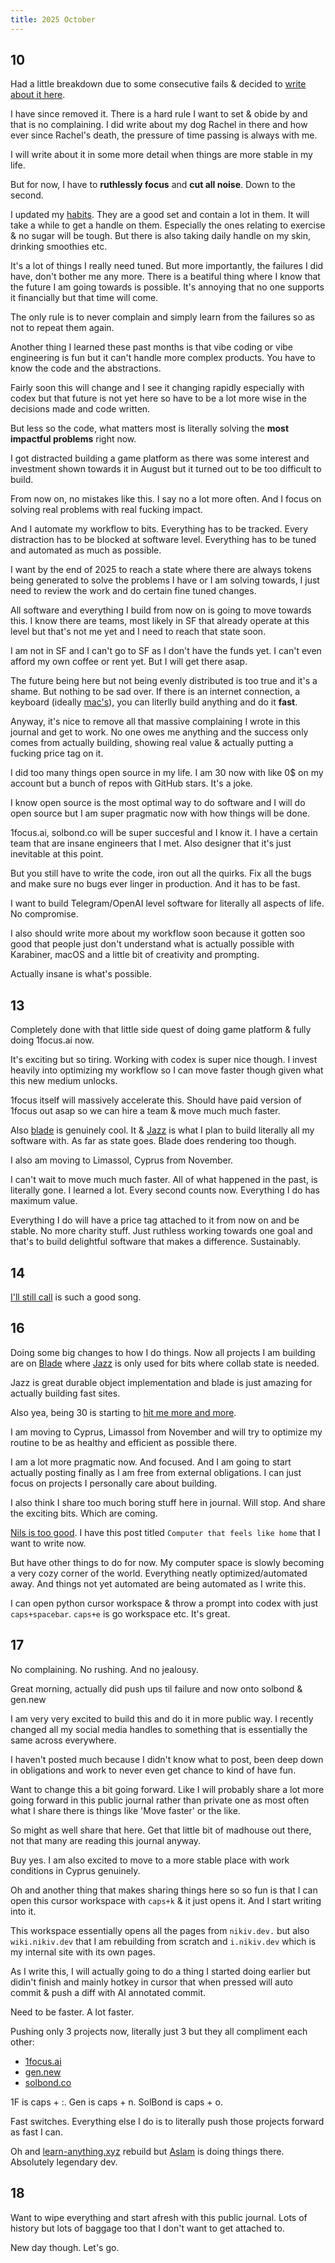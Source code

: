 ```yaml
---
title: 2025 October
---
```


## 10

Had a little breakdown due to some consecutive fails & decided to [write about it here](https://github.com/nikivdev/nikiv/blob/0e6dbae16ec4465023305911bf784fdf0a0c84ff/content/docs/looking-back/25-october.mdx).

I have since removed it. There is a hard rule I want to set & obide by and that is no complaining. I did write about my dog Rachel in there and how ever since Rachel's death, the pressure of time passing is always with me.

I will write about it in some more detail when things are more stable in my life.

But for now, I have to **ruthlessly focus** and **cut all noise**. Down to the second.

I updated my [habits](/habits). They are a good set and contain a lot in them. It will take a while to get a handle on them. Especially the ones relating to exercise & no sugar will be tough. But there is also taking daily handle on my skin, drinking smoothies etc.

It's a lot of things I really need tuned. But more importantly, the failures I did have, don't bother me any more. There is a beatiful thing where I know that the future I am going towards is possible. It's annoying that no one supports it financially but that time will come.

The only rule is to never complain and simply learn from the failures so as not to repeat them again.

Another thing I learned these past months is that vibe coding or vibe engineering is fun but it can't handle more complex products. You have to know the code and the abstractions.

Fairly soon this will change and I see it changing rapidly especially with codex but that future is not yet here so have to be a lot more wise in the decisions made and code written.

But less so the code, what matters most is literally solving the **most impactful problems** right now.

I got distracted building a game platform as there was some interest and investment shown towards it in August but it turned out to be too difficult to build.

From now on, no mistakes like this. I say no a lot more often. And I focus on solving real problems with real fucking impact.

And I automate my workflow to bits. Everything has to be tracked. Every distraction has to be blocked at software level. Everything has to be tuned and automated as much as possible.

I want by the end of 2025 to reach a state where there are always tokens being generated to solve the problems I have or I am solving towards, I just need to review the work and do certain fine tuned changes.

All software and everything I build from now on is going to move towards this. I know there are teams, most likely in SF that already operate at this level but that's not me yet and I need to reach that state soon.

I am not in SF and I can't go to SF as I don't have the funds yet. I can't even afford my own coffee or rent yet. But I will get there asap.

The future being here but not being evenly distributed is too true and it's a shame. But nothing to be sad over. If there is an internet connection, a keyboard (ideally [mac's](/config)), you can literlly build anything and do it **fast**.

Anyway, it's nice to remove all that massive complaining I wrote in this journal and get to work. No one owes me anything and the success only comes from actually building, showing real value & actually putting a fucking price tag on it.

I did too many things open source in my life. I am 30 now with like 0$ on my account but a bunch of repos with GitHub stars. It's a joke.

I know open source is the most optimal way to do software and I will do open source but I am super pragmatic now with how things will be done.

1focus.ai, solbond.co will be super succesful and I know it. I have a certain team that are insane engineers that I met. Also designer that it's just inevitable at this point.

But you still have to write the code, iron out all the quirks. Fix all the bugs and make sure no bugs ever linger in production. And it has to be fast.

I want to build Telegram/OpenAI level software for literally all aspects of life. No compromise.

I also should write more about my workflow soon because it gotten soo good that people just don't understand what is actually possible with Karabiner, macOS and a little bit of creativity and prompting.

Actually insane is what's possible.

## 13

Completely done with that little side quest of doing game platform & fully doing 1focus.ai now.

It's exciting but so tiring. Working with codex is super nice though. I invest heavily into optimizing my workflow so I can move faster though given what this new medium unlocks.

1focus itself will massively accelerate this. Should have paid version of 1focus out asap so we can hire a team & move much much faster.

Also [blade](https://blade.im) is genuinely cool. It & [Jazz](https://jazz.tools) is what I plan to build literally all my software with. As far as state goes. Blade does rendering too though.

I also am moving to Limassol, Cyprus from November.

I can't wait to move much much faster. All of what happened in the past, is literally gone. I learned a lot. Every second counts now. Everything I do has maximum value.

Everything I do will have a price tag attached to it from now on and be stable. No more charity stuff. Just ruthless working towards one goal and that's to build delightful software that makes a difference. Sustainably.

## 14

[I'll still call](https://open.spotify.com/track/1SerYv7SabsGxVl0qIKES9) is such a good song.

## 16

Doing some big changes to how I do things. Now all projects I am building are on [Blade](https://blade.im) where [Jazz](https://jazz.tools) is only used for bits where collab state is needed.

Jazz is great durable object implementation and blade is just amazing for actually building fast sites.

Also yea, being 30 is starting to [hit me more and more](https://youtube.com/watch?v=206mHpEODoI).

I am moving to Cyprus, Limassol from November and will try to optimize my routine to be as healthy and efficient as possible there.

I am a lot more pragmatic now. And focused. And I am going to start actually posting finally as I am free from external obligations. I can just focus on projects I personally care about building.

I also think I share too much boring stuff here in journal. Will stop. And share the exciting bits. Which are coming.

[Nils is too good](https://open.spotify.com/track/303wBZ12RXtPoSu9NBHLyT). I have this post titled `Computer that feels like home` that I want to write now.

But have other things to do for now. My computer space is slowly becoming a very cozy corner of the world. Everything neatly optimized/automated away. And things not yet automated are being automated as I write this.

I can open python cursor workspace & throw a prompt into codex with just `caps+spacebar`. `caps+e` is go workspace etc. It's great.

## 17

No complaining. No rushing. And no jealousy.

Great morning, actually did push ups til failure and now onto solbond & gen.new

I am very very excited to build this and do it in more public way. I recently changed all my social media handles to something that is essentially the same across everywhere.

I haven't posted much because I didn't know what to post, been deep down in obligations and work to never even get chance to kind of have fun.

Want to change this a bit going forward. Like I will probably share a lot more going forward in this public journal rather than private one as most often what I share there is things like 'Move faster' or the like.

So might as well share that here. Get that little bit of madhouse out there, not that many are reading this journal anyway.

Buy yes. I am also excited to move to a more stable place with work conditions in Cyprus genuinely.

Oh and another thing that makes sharing things here so so fun is that I can open this cursor workspace with `caps+k` & it just opens it. And I start writing into it.

This workspace essentially opens all the pages from `nikiv.dev.` but also `wiki.nikiv.dev` that I am rebuilding from scratch and `i.nikiv.dev` which is my internal site with its own pages.

As I write this, I will actually going to do a thing I started doing earlier but didin't finish and mainly hotkey in cursor that when pressed will auto commit & push a diff with AI annotated commit.

Need to be faster. A lot faster.

Pushing only 3 projects now, literally just 3 but they all compliment each other:

- [1focus.ai](https://1focus.ai)
- [gen.new](https://gen.new)
- [solbond.co](https://solbond.co)

1F is caps + :. Gen is caps + n. SolBond is caps + o.

Fast switches. Everything else I do is to literally push those projects forward as fast I can.

Oh and [learn-anything.xyz](https://learn-anything.xyz) rebuild but [Aslam](https://github.com/Aslam97) is doing things there. Absolutely legendary dev.

## 18

Want to wipe everything and start afresh with this public journal. Lots of history but lots of baggage too that I don't want to get attached to.

New day though. Let's go.
